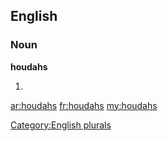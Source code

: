 ==English==

===Noun===
'''houdahs'''

# {{plural of|[[houdah]]}}

[[Category:English plurals]]

[[ar:houdahs]]
[[fr:houdahs]]
[[my:houdahs]]